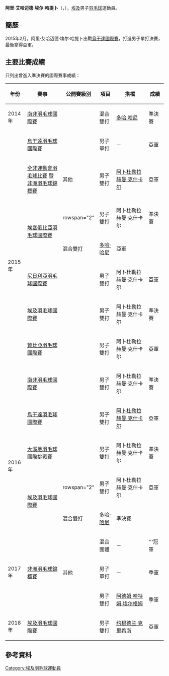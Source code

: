{{noteTA|G1=Badminton}}
{{Infobox 羽球選手
| playername              = 阿里·艾哈迈德·埃尔·哈提卜<br/>{{lang|en|Ali Ahmed El Khateeb}}
| image                   = 
| size                    = 
| caption                 = 
| birth_name              = 
| date_of_birth           = {{birth_date_and_age|1990|10|10}}
| place_of_birth          = 
| height                  = 
| weight                  = 
| event                   = 男子單打、男子雙打、混合雙打
| country                 = {{EGY}}
| years_started            = 
| handedness              = 
| coach                   = 
| highest_ranking         = 第63位（男雙-[[阿卜杜勒拉赫曼·克什卡尔|克什卡尔]]）
| date_of_highest_ranking = 2015年12月3日<ref name="ranking">[http://bwfcontent.tournamentsoftware.com/ranking/player.aspx?id=10316&player=116353 BWF World Ranking - Ranking of Ali Ahmed EL KHATEEB (80660)]{{en}}</ref>
| current_ranking         = 第150位（男單）<br/>第66位（男雙-[[阿卜杜勒拉赫曼·克什卡尔|克什卡尔]]）<br/>第90位（混雙-[[多哈·哈尼|多哈·哈尼]]）
| date_of_current_ranking = 2015年12月10日<ref>[http://bwfcontent.tournamentsoftware.com/ranking/category.aspx?id=10316&category=472 BWF World Ranking - BWF世界排名榜 (12/10/2015) - Men's singles]{{en}}</ref><ref>[http://bwfcontent.tournamentsoftware.com/ranking/category.aspx?id=10316&category=474 BWF World Ranking - BWF世界排名榜 (12/10/2015) - Men's doubles]{{en}}</ref><ref>[http://bwfcontent.tournamentsoftware.com/ranking/category.aspx?id=10316&category=476 BWF World Ranking - BWF世界排名榜 (12/10/2015) - Mixed doubles]{{en}}</ref>
| played                  = 40勝–38負（男單）<br/>47勝–40負（男雙）<br/>17勝–26負（混雙）
| titles                  = 
| bwf_profile             = 639CB013-F742-4E63-BD5B-3DCE2CE83ED8
| bwf_id                  = 80660
| updated                 = 2015年10月12日
}}
{{MedalTableTop|width=286px}}
{{MedalSport | 男子[[羽毛球|羽毛球]]}}
{{MedalCountry | {{EGY}}}}
{{MedalCompetition | [[非洲运动会|非洲运动会]]}}
{{MedalSilver| [[2015年非洲羽毛球錦標賽|2015年 布拉柴維爾]] | 男子雙打 }}
{{MedalCompetition | [[非洲羽毛球錦標賽|非洲羽毛球錦標賽]]}}
{{MedalGold  | [[2017年非洲羽毛球錦標賽|2017年 伯諾尼]] | 混合團體 }}
{{MedalBronze| [[2017年非洲羽毛球錦標賽|2017年 伯諾尼]] | 男子單打 }}
{{MedalBronze| [[2017年非洲羽毛球錦標賽|2017年 伯諾尼]] | 男子雙打 }}
{{MedalBottom}}
'''阿里·艾哈迈德·埃尔·哈提卜'''（{{lang|en|Ali Ahmed El Khateeb}}，{{bd|1990年|10月10日}}），[[埃及|埃及]]男子[[羽毛球|羽毛球]]運動員。

==簡歷==
2015年2月，阿里·艾哈迈德·埃尔·哈提卜出戰[[2015年烏干達羽毛球國際賽|烏干達國際賽]]，打進男子單打決賽，最後拿得亞軍。

==主要比賽成績==
只列出曾進入準決賽的國際賽事成績：
{| class=wikitable style="text-align:center; font-size:small;" 
!width="50"|年份
!width="180"|賽事
!width="80"|公開賽級別
!width="60"|項目
!width="160"|搭檔
!width="50"|成績
|-
!rowspan="1"|2014年
|[[2014年南非羽毛球國際賽|南非羽毛球國際賽]]
|{{BWFIS}}
|混合雙打
|[[多哈·哈尼|多哈·哈尼]]
|bgcolor="#b8860b"|準決賽
|-
!rowspan="8"|2015年
|[[2015年烏干達羽毛球國際賽|烏干達羽毛球國際賽]]
|{{BWFIS}}
|男子單打
|－
|bgcolor="silver"|亞軍
|-
|[[2015年全非運動會羽毛球比賽|全非運動會羽毛球比賽]] 暨<br/>[[2015年非洲羽毛球錦標賽|非洲羽毛球錦標賽]] 
|其他
|男子雙打
|[[阿卜杜勒拉赫曼·克什卡尔|阿卜杜勒拉赫曼·克什卡尔]]
|bgcolor="silver"|亞軍
|-
|rowspan="2"|[[2015年埃塞俄比亞羽毛球國際賽|埃塞俄比亞羽毛球國際賽]]
|rowspan="2" {{BWFIS}}
|男子雙打
|阿卜杜勒拉赫曼·克什卡尔
|bgcolor="#b8860b"|準決賽
|-
|混合雙打
|[[多哈·哈尼|多哈·哈尼]]
|bgcolor="silver"|亞軍
|-
|[[2015年尼日利亞羽毛球國際賽|尼日利亞羽毛球國際賽]]
|{{BWFIS}}
|男子雙打
|阿卜杜勒拉赫曼·克什卡尔
|bgcolor="silver"|亞軍
|-
|[[2015年埃及羽毛球國際賽|埃及羽毛球國際賽]]
|{{BWFFS}}
|男子雙打
|阿卜杜勒拉赫曼·克什卡尔
|bgcolor="#b8860b"|準決賽
|-
|[[2015年贊比亞羽毛球國際賽|贊比亞羽毛球國際賽]]
|{{BWFIS}}
|男子雙打
|阿卜杜勒拉赫曼·克什卡尔
|bgcolor="silver"|亞軍
|-
|[[2015年南非羽毛球國際賽|南非羽毛球國際賽]]
|{{BWFIS}}
|男子雙打
|阿卜杜勒拉赫曼·克什卡尔
|bgcolor="#b8860b"|準決賽
|-
!rowspan="4"|2016年
|[[2016年烏干達羽毛球國際賽|烏干達羽毛球國際賽]]
|{{BWFIS}}
|男子雙打
|[[阿卜杜勒拉赫曼·克什卡尔|阿卜杜勒拉赫曼·克什卡尔]]
|bgcolor="silver"|亞軍
|-
|[[2016年大溪地羽毛球國際挑戰賽|大溪地羽毛球國際挑戰賽]]
|{{BWFIC}}
|男子雙打
|阿卜杜勒拉赫曼·克什卡尔
|bgcolor="#b8860b"|準決賽
|-
|rowspan="2"|[[2016年埃及羽毛球國際賽|埃及羽毛球國際賽]]
|rowspan="2" {{BWFIS}}
|男子雙打
|阿卜杜勒拉赫曼·克什卡尔
|bgcolor="silver"|亞軍
|-
|混合雙打
|[[多哈·哈尼|多哈·哈尼]]
|bgcolor="#b8860b"|準決賽
|-
!rowspan="3"|2017年
|rowspan="3"|[[2017年非洲羽毛球錦標賽|非洲羽毛球錦標賽]]
|rowspan="3"|其他
|混合團體
|－
|bgcolor="gold"|'''冠軍
|-
|男子單打
|－
|bgcolor="#b8860b"|季軍
|-
|男子雙打
|[[阿德姆·哈特姆·埃尔格姆|阿德姆·哈特姆·埃尔格姆]]
|bgcolor="#b8860b"|季軍
|-
!rowspan="1"|2018年
|[[2018年埃及羽毛球國際賽|埃及羽毛球國際賽]]
|{{BWFIS}}
|男子雙打
|{{flagicon|MAS}} [[约根德兰·克里希南|约根德兰·克里希南]]
|bgcolor="silver"|亞軍
|}
{{BWF賽事級別索引}}

==參考資料==
{{Reflist}}

{{DEFAULTSORT:El Khateeb, Ali Ahmed}}
[[Category:埃及羽毛球運動員|Category:埃及羽毛球運動員]]